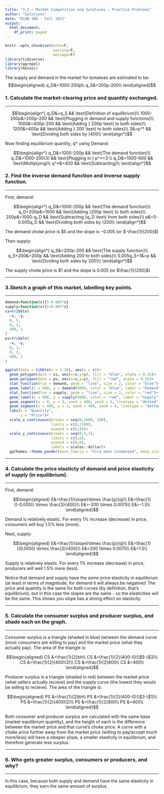```yaml
---
title: "3.2 — Market Competition and Surpluses — Practice Problems"
author: "Solutions"
date: "ECON 306 - Fall 2021"
output:
  html_document:
    df_print: paged
---
```


```r
knitr::opts_chunk$set(echo=F,
                      warning=F,
                      message=F)
library(tidyverse)
library(ggrepel)
library(mosaic)
```

The supply and demand in the market for tomatoes are estimated to be:
$$\begin{aligned}
q_D&=1000-200p\\
q_S&=200p-200\\ \end{aligned}$$

### 1. Calculate the market-clearing price and quantity exchanged.

---

$$\begin{align*}
	q_D&=q_S && \text{Definition of equilibrium}\\
	1000-200p&=200p-200 && \text{Plugging in demand and supply functions}\\
	1000&=400p-200 && \text{Adding } 200p \text{ to both sides}\\
	1200&=400p && \text{Adding } 200 \text{ to both sides}\\
	3&=p^* && \text{Dividing both sides by }400\\
\end{align*}$$

Now finding equilibrium quantity, q* using Demand: 

$$\begin{align*}
	q_D&=1000-200p && \text{The demand function}\\
	q_D&=1000-200(3) && \text{Plugging in } p^*=3	\\
	q_D&=1000-600 && \text{Multiplying}\\
	q^*&=400 && \text{Subtracting}\\
\end{align*}$$

### 2. Find the inverse demand function and inverse supply function.

---

First, demand:

$$\begin{align*}
	q_D&=1000-200p && \text{The demand function}\\
	q_D+200p&=1000 && \text{Adding }200p \text{ to both sides}\\
	200p&=1000-q_D && \text{Subtracting }q_D \text{ from both sides}\\
p&=5-0.005q_D && \text{Dividing both sides by }200\\
\end{align*}$$

The demand choke price is \$5 and the slope is $-0.005$ (or $-\frac{1}{200}$)

Then supply:

$$\begin{align*}
	q_S&=200p-200 && \text{The supply function}\\
q_S+200&=200p && \text{Adding 200 to both sides}\\
0.005q_S+1&=p && \text{Dividing both sides by 200}\\
\end{align*}$$

The supply choke price is \$1 and the slope is 0.005 (or $\frac{1}{200}$)

---

### 3.Sketch a graph of this market, labelling key points.

---

```r
demand=function(x){5-0.005*x}
supply=function(x){1+0.005*x}
cs=tribble(
  ~x, ~y,
  0, 5,
  0, 3,
  400, 3
)
ps=tribble(
  ~x, ~y,
  0, 1,
  0, 3,
  400, 3
)

ggplot(data = tibble(x = 1:10), aes(x = x))+
  geom_polygon(data = cs, aes(x=x,y=y), fill = "blue", alpha = 0.25)+
  geom_polygon(data = ps, aes(x=x,y=y), fill = "red", alpha = 0.25)+
  stat_function(fun = demand, geom = "line", size = 2, color = "blue")+
  geom_label(x = 900, y = demand(900), color = "blue", label = "Demand")+
  stat_function(fun = supply, geom = "line", size = 2, color = "red")+
  geom_label(x = 900, y = supply(900), color = "red", label = "Supply")+
  geom_segment(x = 0, y = 3, xend = 400, yend = 3, linetype = "dotted", size = 1)+
  geom_segment(x = 400, y = 3, xend = 400, yend = 0, linetype = "dotted", size = 1)+
  labs(x = "Quantity",
       y = "Price")+
  scale_x_continuous(breaks = seq(0,1000, 100),
                     limits = c(0,1100),
                     expand = c(0,0))+
  scale_y_continuous(breaks = seq(0,5,1),
                     limits = c(0,6),
                     expand = c(0,0),
                     labels = scales::dollar)+
  ggthemes::theme_pander(base_family = "Fira Sans Condensed", base_size = 14)
```

---

### 4. Calculate the price elasticty of demand and price elasticity of supply (in equilibrium).

---

First, demand:

$$\begin{aligned}
E&=\frac{1}{slope}\times \frac{p}{q}\\
E&=\frac{1}{(-0.005)} \times \frac{3}{400}\\
E&=-200 \times 0.0075\\
E&=-1.5\\
\end{aligned}$$

Demand is relatively elastic. For every 1\% increase (decrease) in price, consumers will buy 1.5\% less (more).

Next, supply:

$$\begin{aligned}
E&=\frac{1}{slope}\times \frac{p}{q}\\
E&=\frac{1}{(0.005)} \times \frac{3}{400}\\
E&=200 \times 0.0075\\
E&=1.5\\
\end{aligned}$$

Supply is relatively elastic. For every 1\% increase (decrease) in price, producers will well 1.5\% more (less).

Notice that demand and supply have the *same* price elasticity in equilibrium (at least in terms of magnitude, for demand it will always be negative)! The price and quantity is the same for both curves (by definition, that's equilibrium), but in this case the slopes are the same - so the elasticities will be the same. This shows you slope has a strong effect on elasticity.

---

### 5. Calculate the consumer surplus and producer surplus, and shade each on the graph.

---

Consumer surplus is a triangle (shaded in blue) between the demand curve (most consumers are willing to pay) and the market price (what they actually pay). The area of the triangle is:

$$\begin{aligned}
CS &=\frac{1}{2}bh\\
CS &=\frac{1}{2}(400-0)(\$5-\$3)\\
CS &=\frac{1}{2}(400)(2)\\
CS &=\frac{1}{2}800\\
CS &=400\\
\end{aligned}$$

Producer surplus is a triangle (shaded in red) between the market price (what sellers actually recieve) and the supply curve (the lowest they would be willing to recieve). The area of the triangle is:

$$\begin{aligned}
PS &=\frac{1}{2}bh\\
PS &=\frac{1}{2}(400-0)(\$3-\$1)\\
PS &=\frac{1}{2}(400)(2)\\
PS &=\frac{1}{2}800\\
PS &=400\\
\end{aligned}$$

Both consumer and producer surplus are calculated with the same base (market equilibrium quantity), and the height of each is the difference between the market price and that curve's choke price. A curve with a choke price further away from the market price (willing to pay/accept much more/less) will have a steeper slope, a smaller elasticity in equilibrium, and therefore generate less surplus.

---

### 6. Who gets greater surplus, consumers or producers, and why?

---

In this case, because both supply and demand have the same elasticity in equilibrium, they earn the same amount of surplus.

